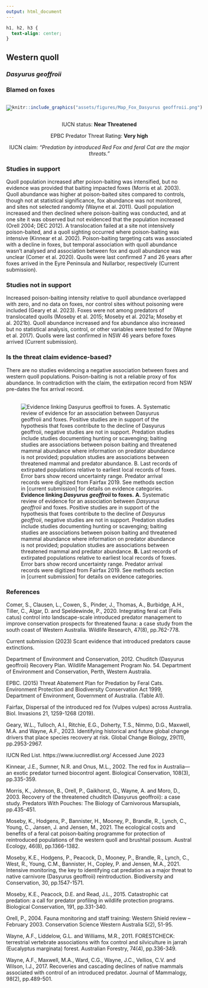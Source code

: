 ```yaml
---
output: html_document
---
```

```css
h1, h2, h3 {
  text-align: center;
}
```

## **Western quoll**
### *Dasyurus geoffroii*
### Blamed on foxes

:::: {style="display: flex;"}

[![](assets/photos/Dasyurus geoffroii.png)](https://www.inaturalist.org/photos/30906138?size=original)

::: {}

:::

::: {}
  ```r
  knitr::include_graphics("assets/figures/Map_Fox_Dasyurus geoffroii.png")
  ```
:::

::::
<center>
IUCN status: **Near Threatened**

EPBC Predator Threat Rating: **Very high**

IUCN claim: *"Predation by introduced Red Fox and feral Cat are the major threats."*

</center>

### Studies in support

Quoll population increased after poison-baiting was intensified, but no evidence was provided that baiting impacted foxes (Morris et al. 2003). Quoll abundance was higher at poison-baited sites compared to controls, though not at statistical significance, fox abundance was not monitored, and sites not selected randomly (Wayne et al. 2011). Quoll population increased and then declined where poison-baiting was conducted, and at one site it was observed but not evidenced that the population increased (Orell 2004; DEC 2012). A translocation failed at a site not intensively poison-baited, and a quoll sighting occurred where poison-baiting was intensive (Kinnear et al. 2002). Poison-baiting targeting cats was associated with a decline in foxes, but temporal association with quoll abundance wasn’t analysed and association between fox and quoll abundance was unclear (Comer et al. 2020). Quolls were last confirmed 7 and 26 years after foxes arrived in the Eyre Peninsula and Nullarbor, respectively (Current submission).

### Studies not in support

Increased poison-baiting intensity relative to quoll abundance overlapped with zero, and no data on foxes, nor control sites without poisoning were included (Geary et al. 2023). Foxes were not among predators of translocated quolls (Moseby et al. 2015; Moseby et al. 2021a; Moseby et al. 2021b). Quoll abundance increased and fox abundance also increased but no statistical analysis, control, or other variables were tested for (Wayne et al. 2017). Quolls were last confirmed in NSW 46 years before foxes arrived (Current submission).

### Is the threat claim evidence-based?

There are no studies evidencing a negative association between foxes and western quoll populations. Poison-baiting is not a reliable proxy of fox abundance. In contradiction with the claim, the extirpation record from NSW pre-dates the fox arrival record.
<br>
<br>

![**Evidence linking *Dasyurus geoffroii* to foxes.** **A.** Systematic review of evidence for an association between *Dasyurus geoffroii* and foxes. Positive studies are in support of the hypothesis that foxes contribute to the decline of *Dasyurus geoffroii*, negative studies are not in support. Predation studies include studies documenting hunting or scavenging; baiting studies are associations between poison baiting and threatened mammal abundance where information on predator abundance is not provided; population studies are associations between threatened mammal and predator abundance. **B.** Last records of extirpated populations relative to earliest local records of foxes. Error bars show record uncertainty range. Predator arrival records were digitized from Fairfax 2019. See methods section in [current submission] for details on evidence categories.](assets/figures/Main_Evidence_Fox_Dasyurus geoffroii.png)

### References

Comer, S., Clausen, L., Cowen, S., Pinder, J., Thomas, A., Burbidge, A.H., Tiller, C., Algar, D. and Speldewinde, P., 2020. Integrating feral cat (Felis catus) control into landscape-scale introduced predator management to improve conservation prospects for threatened fauna: a case study from the south coast of Western Australia. Wildlife Research, 47(8), pp.762-778.

Current submission (2023) Scant evidence that introduced predators cause extinctions.

Department of Environment and Conservation, 2012. Chuditch (Dasyurus geoffroii) Recovery Plan. Wildlife Management Program No. 54. Department of Environment and Conservation, Perth, Western Australia.

EPBC. (2015) Threat Abatement Plan for Predation by Feral Cats. Environment Protection and Biodiversity Conservation Act 1999, Department of Environment, Government of Australia. (Table A1).

Fairfax, Dispersal of the introduced red fox (Vulpes vulpes) across Australia. Biol. Invasions 21, 1259-1268 (2019).

Geary, W.L., Tulloch, A.I., Ritchie, E.G., Doherty, T.S., Nimmo, D.G., Maxwell, M.A. and Wayne, A.F., 2023. Identifying historical and future global change drivers that place species recovery at risk. Global Change Biology, 29(11), pp.2953-2967.

IUCN Red List. https://www.iucnredlist.org/ Accessed June 2023

Kinnear, J.E., Sumner, N.R. and Onus, M.L., 2002. The red fox in Australia—an exotic predator turned biocontrol agent. Biological Conservation, 108(3), pp.335-359.

Morris, K., Johnson, B., Orell, P., Gaikhorst, G., Wayne, A. and Moro, D., 2003. Recovery of the threatened chuditch (Dasyurus geoffroii): a case study. Predators With Pouches: The Biology of Carnivorous Marsupials, pp.435-451.

Moseby, K., Hodgens, P., Bannister, H., Mooney, P., Brandle, R., Lynch, C., Young, C., Jansen, J. and Jensen, M., 2021. The ecological costs and benefits of a feral cat poison‐baiting programme for protection of reintroduced populations of the western quoll and brushtail possum. Austral Ecology, 46(8), pp.1366-1382.

Moseby, K.E., Hodgens, P., Peacock, D., Mooney, P., Brandle, R., Lynch, C., West, R., Young, C.M., Bannister, H., Copley, P. and Jensen, M.A., 2021. Intensive monitoring, the key to identifying cat predation as a major threat to native carnivore (Dasyurus geoffroii) reintroduction. Biodiversity and Conservation, 30, pp.1547-1571.

Moseby, K.E., Peacock, D.E. and Read, J.L., 2015. Catastrophic cat predation: a call for predator profiling in wildlife protection programs. Biological Conservation, 191, pp.331-340.

Orell, P., 2004. Fauna monitoring and staff training: Western Shield review – February 2003. Conservation Science Western Australia 5(2), 51-95.

Wayne, A.F., Liddelow, G.L. and Williams, M.R., 2011. FORESTCHECK: terrestrial vertebrate associations with fox control and silviculture in jarrah (Eucalyptus marginata) forest. Australian Forestry, 74(4), pp.336-349.

Wayne, A.F., Maxwell, M.A., Ward, C.G., Wayne, J.C., Vellios, C.V. and Wilson, I.J., 2017. Recoveries and cascading declines of native mammals associated with control of an introduced predator. Journal of Mammalogy, 98(2), pp.489-501.

